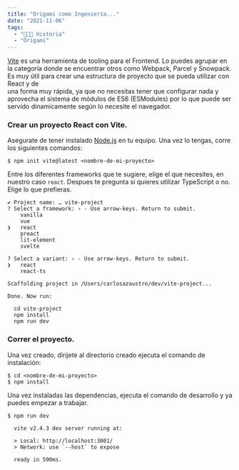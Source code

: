 ```yaml
---
title: "Origami como Ingeniería..."
date: "2021-11-06"
tags:
  - "🧑🏻‍💻 Historia"
  - "Origami"
---
```


[Vite](https://vitejs.dev/) es una herramienta de tooling para el Frontend. Lo puedes agrupar
en la categoría donde se encuentrar otros como Webpack, Parcel y Snowpack.
Es muy útil para crear una estructura de proyecto que se pueda utilizar con React y de\
una forma muy rápida, ya que no necesitas tener que configurar nada y aprovecha el
sistema de módulos de ES6 (ESModules) por lo que puede ser servido dinamicamente según
lo necesite el navegador.

### Crear un proyecto React con Vite.

<YouTube videoId="GQqT_qvW0Q4" />

Asegurate de tener instalado [Node.js](https://nodejs.org) en tu equipo. Una vez
lo tengas, corre los siguientes comandos:

```shell
$ npm init vite@latest <nombre-de-mi-proyecto>
```

Entre los diferentes frameworks que te sugiere, elige el que necesites, en nuestro caso `react`.
Despues te pregunta si quieres utilizar TypeScript o no. Elige lo que prefieras.

```shell
✔ Project name: … vite-project
? Select a framework: › - Use arrow-keys. Return to submit.
    vanilla
    vue
❯   react
    preact
    lit-element
    svelte

```

```shell
? Select a variant: › - Use arrow-keys. Return to submit.
❯   react
    react-ts
```

```shell
Scaffolding project in /Users/carlosazaustre/dev/vite-project...

Done. Now run:

  cd vite-project
  npm install
  npm run dev
```

### Correr el proyecto.

Una vez creado, dirijete al directorio creado ejecuta el comando de instalación:

```shell
$ cd <nombre-de-mi-proyecto>
$ npm install
```

Una vez instaladas las dependencias, ejecuta el comando de desarrollo y ya puedes
empezar a trabajar.

```shell
$ npm run dev

  vite v2.4.3 dev server running at:

  > Local: http://localhost:3001/
  > Network: use `--host` to expose

  ready in 590ms.


```
